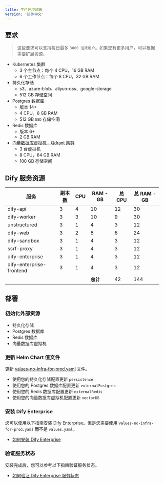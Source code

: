 ```yaml
---
title: 生产环境部署
version: '简体中文'
---
```


## 要求
> 这些要求可以支持每日最多 `3000 活跃用户`。如果您有更多用户，可以根据需要扩展资源。

- Kubernetes 集群
    - 3 个主节点：每个 4 CPU，16 GB RAM
    - 6 个工作节点：每个 8 CPU，32 GB RAM
- 持久化存储
    - s3、azure-blob、aliyun-oss、google-storage
    - 512 GB 存储空间
- Postgres 数据库
    - 版本 14+
    - 4 CPU，8 GB RAM
    - 512 GB `SSD` 存储空间
- Redis 数据库
    - 版本 6+
    - 2 GB RAM
- [向量数据库虚拟机 - Qdrant 集群](/deployment/advanced-configuration/qdrant/qdrant-cluster)
    - 3 台虚拟机
    - 8 CPU，64 GB RAM
    - 100 GB 存储空间

## Dify 服务资源

| 服务                     | 副本数    | CPU  | RAM - GB  | 总 CPU   | 总 RAM - GB    |
| ------------------------ | --------- | ---- | --------- | -------- | -------------- |
| dify-api                 | 3         | 4    | 10        | 12       | 30             |
| dify-worker              | 3         | 3    | 10        | 9        | 30             |
| unstructured             | 3         | 1    | 4         | 3        | 12             |
| dify-web                 | 3         | 2    | 8         | 6        | 24             |
| dify-sandbox             | 3         | 1    | 4         | 3        | 12             |
| ssrf-proxy               | 3         | 1    | 4         | 3        | 12             |
| dify-enterprise          | 3         | 1    | 4         | 3        | 12             |
| dify-enterprise-frontend | 3         | 1    | 4         | 3        | 12             |
|                          |           |      | **总计**  | 42       | 144            |

## 部署
### 初始化外部资源
- 持久化存储
- Postgres 数据库
- Redis 数据库
- 向量数据库虚拟机

### 更新 Helm Chart 值文件

更新 <a href="/assets/helm-values/values-no-infra-for-prod.yaml" download="values-no-infra-for-prod.yaml">values-no-infra-for-prod.yaml</a> 文件。

- 使用您的持久化存储配置更新 `persistence`
- 使用您的 Postgres 数据库配置更新 `externalPostgres`
- 使用您的 Redis 数据库配置更新 `externalRedis`
- 使用您的向量数据库虚拟机配置更新 `vectorDB`

### 安装 Dify Enterprise
您可以使用以下指南安装 Dify Enterprise。但是您需要使用 `values-no-infra-for-prod.yaml` 而不是 `values.yaml`。
- [如何安装 Dify Enterprise](/deployment/prerequisites/kubernetes)

### 验证服务状态
安装完成后，您可以参考以下指南验证服务状态。
- [如何验证 Dify Enterprise 服务状态](/deployment/verify-services-status)
